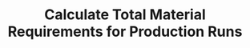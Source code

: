---
title: "Calculate Total Material Requirements for Production Runs"
description: "Description of your new file."
---